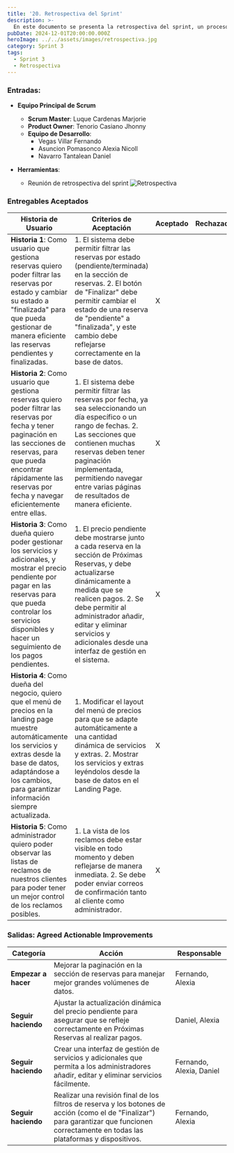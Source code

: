 ```yaml
---
title: '20. Retrospectiva del Sprint'
description: >-
  En este documento se presenta la retrospectiva del sprint, un proceso clave en la metodología Scrum donde el equipo reflexiona sobre el trabajo realizado durante el sprint anterior. Se evalúan los éxitos, las dificultades encontradas y se identifican oportunidades de mejora. El objetivo es fomentar la autoevaluación y la mejora continua del equipo para optimizar el rendimiento en futuros sprints.
pubDate: 2024-12-01T20:00:00.000Z
heroImage: ../../assets/images/retrospectiva.jpg
category: Sprint 3
tags:
  - Sprint 3
  - Retrospectiva
---
```


### Entradas:

- **Equipo Principal de Scrum**

  - **Scrum Master**: Luque Cardenas Marjorie
  - **Product Owner**: Tenorio Casiano Jhonny
  - **Equipo de Desarrollo**:
    - Vegas Villar Fernando
    - Asuncion Pomasonco Alexia Nicoll
    - Navarro Tantalean Daniel

- **Herramientas**:
  - Reunión de retrospectiva del sprint
    ![Retrospectiva](../../assets/images/priorizado.jpeg)

### Entregables Aceptados

| **Historia de Usuario**                                                                                                                                                                                                                           | **Criterios de Aceptación**                                                                                                                                                                                                                                                                          | **Aceptado** | **Rechazado** |
| ------------------------------------------------------------------------------------------------------------------------------------------------------------------------------------------------------------------------------------------------- | ---------------------------------------------------------------------------------------------------------------------------------------------------------------------------------------------------------------------------------------------------------------------------------------------------- | ------------ | ------------- |
| **Historia 1**: Como usuario que gestiona reservas quiero poder filtrar las reservas por estado y cambiar su estado a "finalizada" para que pueda gestionar de manera eficiente las reservas pendientes y finalizadas.                            | 1. El sistema debe permitir filtrar las reservas por estado (pendiente/terminada) en la sección de reservas. 2. El botón de "Finalizar" debe permitir cambiar el estado de una reserva de "pendiente" a "finalizada", y este cambio debe reflejarse correctamente en la base de datos.               | X            |               |
| **Historia 2**: Como usuario que gestiona reservas quiero poder filtrar las reservas por fecha y tener paginación en las secciones de reservas, para que pueda encontrar rápidamente las reservas por fecha y navegar eficientemente entre ellas. | 1. El sistema debe permitir filtrar las reservas por fecha, ya sea seleccionando un día específico o un rango de fechas. 2. Las secciones que contienen muchas reservas deben tener paginación implementada, permitiendo navegar entre varias páginas de resultados de manera eficiente.             | X            |               |
| **Historia 3**: Como dueña quiero poder gestionar los servicios y adicionales, y mostrar el precio pendiente por pagar en las reservas para que pueda controlar los servicios disponibles y hacer un seguimiento de los pagos pendientes.         | 1. El precio pendiente debe mostrarse junto a cada reserva en la sección de Próximas Reservas, y debe actualizarse dinámicamente a medida que se realicen pagos. 2. Se debe permitir al administrador añadir, editar y eliminar servicios y adicionales desde una interfaz de gestión en el sistema. | X            |               |
| **Historia 4**: Como dueña del negocio, quiero que el menú de precios en la landing page muestre automáticamente los servicios y extras desde la base de datos, adaptándose a los cambios, para garantizar información siempre actualizada.       | 1. Modificar el layout del menú de precios para que se adapte automáticamente a una cantidad dinámica de servicios y extras. 2. Mostrar los servicios y extras leyéndolos desde la base de datos en el Landing Page.                                                                                 | X            |               |
| **Historia 5**: Como administrador quiero poder observar las listas de reclamos de nuestros clientes para poder tener un mejor control de los reclamos posibles.                                                                                  | 1. La vista de los reclamos debe estar visible en todo momento y deben reflejarse de manera inmediata. 2. Se debe poder enviar correos de confirmación tanto al cliente como administrador.                                                                                                          | X            |               |

### Salidas: Agreed Actionable Improvements

| **Categoría**       | **Acción**                                                                                                                                                                                  | **Responsable**          |
| ------------------- | ------------------------------------------------------------------------------------------------------------------------------------------------------------------------------------------- | ------------------------ |
| **Empezar a hacer** | Mejorar la paginación en la sección de reservas para manejar mejor grandes volúmenes de datos.                                                                                              | Fernando, Alexia         |
| **Seguir haciendo** | Ajustar la actualización dinámica del precio pendiente para asegurar que se refleje correctamente en Próximas Reservas al realizar pagos.                                                   | Daniel, Alexia           |
| **Seguir haciendo** | Crear una interfaz de gestión de servicios y adicionales que permita a los administradores añadir, editar y eliminar servicios fácilmente.                                                  | Fernando, Alexia, Daniel |
| **Seguir haciendo** | Realizar una revisión final de los filtros de reserva y los botones de acción (como el de "Finalizar") para garantizar que funcionen correctamente en todas las plataformas y dispositivos. | Fernando, Alexia         |
